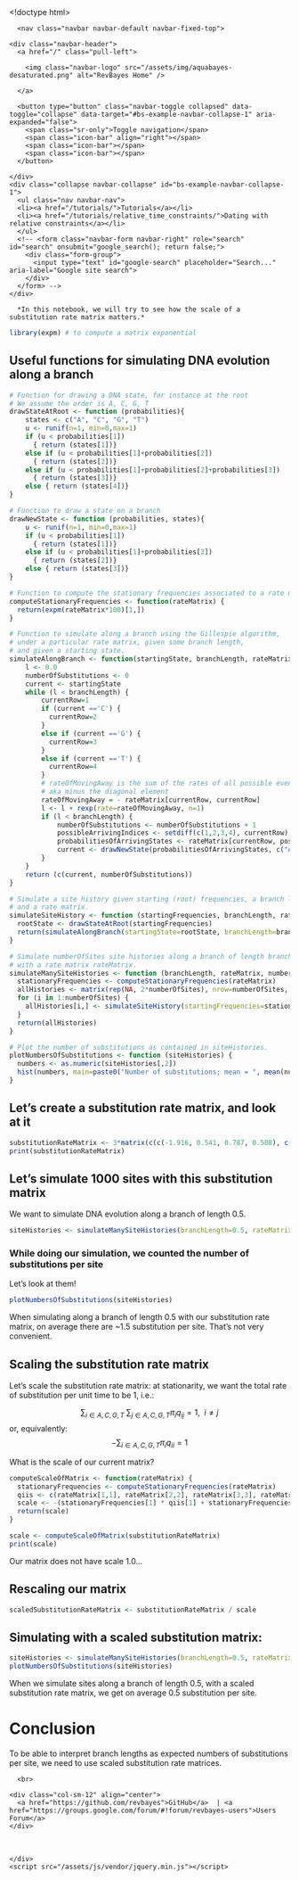 <!doctype html>
<html lang="en">
<link rel="icon" type="image/png" href="/assets/img/favicon.png" >
  <head>
    <meta charset="utf-8">
    <meta http-equiv="X-UA-Compatible" content="IE=edge">
    <meta name="viewport" content="width=device-width, initial-scale=1">
    <meta name="search-domain" value="http://localhost:4000/">
    <link href="https://fonts.googleapis.com/css?family=Raleway" rel="stylesheet">
    <link rel="stylesheet" href="/assets/css/syntax.css">
    <link rel="stylesheet" type="text/css" href="/assets/css/bootstrap.css" />
    <link rel="stylesheet" type="text/css" href="/assets/css/bootstrap-theme.css" />
    <link rel="stylesheet" type="text/css" href="/assets/css/main.css" />
    <title>Bastien Boussau's github website: The scale of a substitution rate matrix</title>
  </head>
  <body>
    <div class="container">
      <nav class="navbar navbar-default navbar-fixed-top">
  <div class="container-fluid">
    <div class="navbar-header">
      <a href="/" class="pull-left">
        
        <img class="navbar-logo" src="/assets/img/aquabayes-desaturated.png" alt="RevBayes Home" />
        
      </a>

      <button type="button" class="navbar-toggle collapsed" data-toggle="collapse" data-target="#bs-example-navbar-collapse-1" aria-expanded="false">
        <span class="sr-only">Toggle navigation</span>
        <span class="icon-bar" align="right"></span>
        <span class="icon-bar"></span>
        <span class="icon-bar"></span>
      </button>

    </div>
    <div class="collapse navbar-collapse" id="bs-example-navbar-collapse-1">
      <ul class="nav navbar-nav">
      <li><a href="/tutorials/">Tutorials</a></li>
      <li><a href="/tutorials/relative_time_constraints/">Dating with relative constraints</a></li>
      </ul>
      <!-- <form class="navbar-form navbar-right" role="search" id="search" onsubmit="google_search(); return false;">
        <div class="form-group">
          <input type="text" id="google-search" placeholder="Search..." aria-label="Google site search">
        </div>
      </form> -->
    </div>
  </div>
</nav>

      *In this notebook, we will try to see how the scale of a substitution rate matrix matters.*

```r
library(expm) # to compute a matrix exponential
```

## Useful functions for simulating DNA evolution along a branch
```r
# Function for drawing a DNA state, for instance at the root
# We assume the order is A, C, G, T
drawStateAtRoot <- function (probabilities){
    states <- c("A", "C", "G", "T")
    u <- runif(n=1, min=0,max=1)
    if (u < probabilities[1])
      { return (states[1])}
    else if (u < probabilities[1]+probabilities[2])
      { return (states[2])}
    else if (u < probabilities[1]+probabilities[2]+probabilities[3])
      { return (states[3])}
    else { return (states[4])}
}

# Function to draw a state on a branch
drawNewState <- function (probabilities, states){
    u <- runif(n=1, min=0,max=1)
    if (u < probabilities[1])
      { return (states[1])}
    else if (u < probabilities[1]+probabilities[2])
      { return (states[2])}
    else { return (states[3])}
}

# Function to compute the stationary frequencies associated to a rate matrix
computeStationaryFrequencies <- function(rateMatrix) {
  return(expm(rateMatrix*100)[1,])
}

# Function to simulate along a branch using the Gillespie algorithm,
# under a particular rate matrix, given some branch length, 
# and given a starting state.
simulateAlongBranch <- function(startingState, branchLength, rateMatrix) {
    l <- 0.0
    numberOfSubstitutions <- 0
    current <- startingState
    while (l < branchLength) {
        currentRow=1
        if (current =='C') {
          currentRow=2  
        }
        else if (current =='G') {
          currentRow=3  
        }
        else if (current =='T') {
          currentRow=4  
        }
        # rateOfMovingAway is the sum of the rates of all possible events, 
        # aka minus the diagonal element
        rateOfMovingAway = - rateMatrix[currentRow, currentRow]
        l <- l + rexp(rate=rateOfMovingAway, n=1) 
        if (l < branchLength) {
            numberOfSubstitutions <- numberOfSubstitutions + 1
            possibleArrivingIndices <- setdiff(c(1,2,3,4), currentRow)
            probabilitiesOfArrivingStates <- rateMatrix[currentRow, possibleArrivingIndices]/rateOfMovingAway
            current <- drawNewState(probabilitiesOfArrivingStates, c("A", "C", "G", "T")[possibleArrivingIndices])
        }
    }
    return (c(current, numberOfSubstitutions))
}

# Simulate a site history given starting (root) frequencies, a branch length,
# and a rate matrix.
simulateSiteHistory <- function (startingFrequencies, branchLength, rateMatrix) {
  rootState <- drawStateAtRoot(startingFrequencies)
  return(simulateAlongBranch(startingState=rootState, branchLength=branchLength, rateMatrix=rateMatrix))
}

# Simulate numberOfSites site histories along a branch of length branchLength,
# with a rate matrix rateMatrix.
simulateManySiteHistories <- function (branchLength, rateMatrix, numberOfSites) {
  stationaryFrequencies <- computeStationaryFrequencies(rateMatrix)
  allHistories <- matrix(rep(NA, 2*numberOfSites), nrow=numberOfSites, ncol=2)
  for (i in 1:numberOfSites) {
    allHistories[i,] <- simulateSiteHistory(startingFrequencies=stationaryFrequencies, branchLength=branchLength, rateMatrix=rateMatrix)
  }
  return(allHistories)
}

# Plot the number of substitutions as contained in siteHistories.
plotNumbersOfSubstitutions <- function (siteHistories) {
  numbers <- as.numeric(siteHistories[,2])
  hist(numbers, main=paste0("Number of substitutions; mean = ", mean(numbers)), xlab="Numbers of substitutions", ylab="Number of sites")
}

```


## Let's create a substitution rate matrix, and look at it
```r
substitutionRateMatrix <- 3*matrix(c(c(-1.916, 0.541, 0.787, 0.588), c(0.148, -1.069, 0.415, 0.506), c(0.286, 0.170, -0.591, 0.135), c(0.525, 0.236, 0.594, -1.355)), nrow=4, ncol=4, byrow=TRUE)
print(substitutionRateMatrix)
```

## Let's simulate 1000 sites with this substitution matrix
We want to simulate DNA evolution along a branch of length 0.5.
```r
siteHistories <- simulateManySiteHistories(branchLength=0.5, rateMatrix=substitutionRateMatrix, numberOfSites=1000)
```

### While doing our simulation, we counted the number of substitutions per site
Let's look at them!
```r
plotNumbersOfSubstitutions(siteHistories)
```


When simulating along a branch of length 0.5 with our substitution rate matrix, on average there are ~1.5 substitution per site. That's not very convenient.


## Scaling the substitution rate matrix
Let's scale the substitution rate matrix: at stationarity, we want the total rate of substitution per unit time to be 1, i.e.:

$$\sum_{i \in {A,C,G,T}}~\sum_{j \in {A,C,G,T}} \pi_i q_{ij} = 1,~~i \neq j$$
or, equivalently:
$$-\sum_{i \in {A,C,G,T}} \pi_i q_{ii} = 1$$

What is the scale of our current matrix?

```r
computeScaleOfMatrix <- function(rateMatrix) {
  stationaryFrequencies <- computeStationaryFrequencies(rateMatrix)
  qiis <- c(rateMatrix[1,1], rateMatrix[2,2], rateMatrix[3,3], rateMatrix[4,4])
  scale <- -(stationaryFrequencies[1] * qiis[1] + stationaryFrequencies[2] * qiis[2] + stationaryFrequencies[3] * qiis[3] + stationaryFrequencies[4] * qiis[4])
  return(scale)
}
```

```r
scale <- computeScaleOfMatrix(substitutionRateMatrix)
print(scale)
```

Our matrix does not have scale 1.0...

## Rescaling our matrix

```r
scaledSubstitutionRateMatrix <- substitutionRateMatrix / scale
```

## Simulating with a scaled substitution matrix:

```r

siteHistories <- simulateManySiteHistories(branchLength=0.5, rateMatrix=scaledSubstitutionRateMatrix, numberOfSites=1000)
plotNumbersOfSubstitutions(siteHistories)

```
When we simulate sites along a branch of length 0.5, with a scaled substitution rate matrix, we get on average 0.5 substitution per site.


# Conclusion
To be able to interpret branch lengths as expected numbers of substitutions per site, we need to use scaled substitution rate matrices.




      <br>
<footer>
  <div class="container">
  <div class="row">
    <div class="col-sm-12" align="center">
      <a href="https://github.com/revbayes">GitHub</a>  | <a href="https://groups.google.com/forum/#!forum/revbayes-users">Users Forum</a>
    </div>
  </div>
  <br>
  </div>
</footer>

    </div>
    <script src="/assets/js/vendor/jquery.min.js"></script>
<script src="/assets/js/vendor/FileSaver.min.js"></script>
<script src="/assets/js/vendor/jszip.min.js"></script>
<script src="/assets/js/vendor/bootstrap.min.js"></script>

<script type="text/javascript">
// Add default language
$(":not(code).highlighter-rouge").each(function() {
  
  if( this.classList == "highlighter-rouge") {
    this.classList = "default highlighter-rouge";
  }
  
});
// $("code.highlighter-rouge").each(function() {
//   
//   if( this.classList == "highlighter-rouge") {
//       this.classList = "default highlighter-rouge";
//   }
//   
// });
</script>
<script type="text/javascript"
    src="https://cdnjs.cloudflare.com/ajax/libs/mathjax/2.7.1/MathJax.js?config=TeX-AMS-MML_HTMLorMML">
    MathJax.Hub.Config({
    tex2jax: {
      inlineMath: [['$','$'], ['\\(','\\)']],
      processEscapes: true
    }
    });
    MathJax.Hub.Queue(function () {
      $(".aside").each(function() {
          $("div .MathJax", this).hide();
      });
    });
</script>
<script src="/assets/js/base.js"></script>

  </body>
</html>
